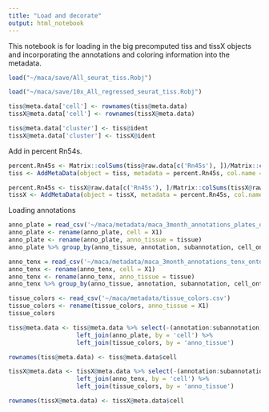 ```yaml
---
title: "Load and decorate"
output: html_notebook
---
```


This notebook is for loading in the big precomputed tiss and tissX objects and incorporating the annotations and coloring information into the metadata.

```r
load("~/maca/save/All_seurat_tiss.Robj")

load("~/maca/save/10x_All_regressed_seurat_tiss.Robj")

tiss@meta.data['cell'] <- rownames(tiss@meta.data)
tissX@meta.data['cell'] <- rownames(tissX@meta.data)

tiss@meta.data['cluster'] <- tiss@ident
tissX@meta.data['cluster'] <- tissX@ident
```

Add in percent Rn54s.
```r
percent.Rn45s <- Matrix::colSums(tiss@raw.data[c('Rn45s'), ])/Matrix::colSums(tiss@raw.data)
tiss <- AddMetaData(object = tiss, metadata = percent.Rn45s, col.name = "percent.Rn45s")

percent.Rn45s <- tissX@raw.data[c('Rn45s'), ]/Matrix::colSums(tissX@raw.data)
tissX <- AddMetaData(object = tissX, metadata = percent.Rn45s, col.name = "percent.Rn45s")
```

Loading annotations
```r
anno_plate = read_csv('~/maca/metadata/maca_3month_annotations_plates_ontology.csv')
anno_plate <- rename(anno_plate, cell = X1)
anno_plate <- rename(anno_plate, anno_tissue = tissue)
anno_plate %>% group_by(anno_tissue, annotation, subannotation, cell_ontology_class) %>% summarize(count = n())

anno_tenx = read_csv('~/maca/metadata/maca_3month_annotations_tenx_ontology.csv')
anno_tenx <- rename(anno_tenx, cell = X1)
anno_tenx <- rename(anno_tenx, anno_tissue = tissue)
anno_tenx %>% group_by(anno_tissue, annotation, subannotation, cell_ontology_class) %>% summarize(count = n())
```

```r
tissue_colors <- read_csv('~/maca/metadata/tissue_colors.csv')
tissue_colors <- rename(tissue_colors, anno_tissue = X1)
tissue_colors
```

```r
tiss@meta.data <- tiss@meta.data %>% select(-(annotation:subannotation)) %>% 
                   left_join(anno_plate, by = 'cell') %>%
                   left_join(tissue_colors, by = 'anno_tissue')

rownames(tiss@meta.data) <- tiss@meta.data$cell
```

```r
tissX@meta.data <- tissX@meta.data %>% select(-(annotation:subannotation)) %>% 
                   left_join(anno_tenx, by = 'cell') %>%
                   left_join(tissue_colors, by = 'anno_tissue')

rownames(tissX@meta.data) <- tissX@meta.data$cell
```


